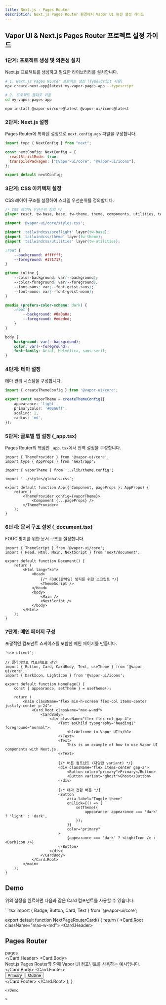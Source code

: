 ```yaml
---
title: Next.js - Pages Router
description: Next.js Pages Router 환경에서 Vapor UI 완전 설정 가이드
---
```


## Vapor UI & Next.js Pages Router 프로젝트 설정 가이드

<Steps>
<Step>

### 1단계: 프로젝트 생성 및 의존성 설치

Next.js 프로젝트를 생성하고 필요한 라이브러리를 설치합니다.

```bash
# 1. Next.js Pages Router 프로젝트 생성 (TypeScript 사용)
npx create-next-app@latest my-vapor-pages-app --typescript

# 2. 프로젝트 폴더로 이동
cd my-vapor-pages-app
```

```package-install
npm install @vapor-ui/core@latest @vapor-ui/icons@latest
```

</Step>

<Step>

### 2단계: Next.js 설정

Pages Router에 특화된 설정으로 `next.config.mjs` 파일을 구성합니다.

```javascript title="next.config.ts"
import type { NextConfig } from "next";

const nextConfig: NextConfig = {
  reactStrictMode: true,
  transpilePackages: ["@vapor-ui/core", "@vapor-ui/icons"],
};

export default nextConfig;
```

</Step>

<Step>

### 3단계: CSS 아키텍처 설정

CSS 레이어 구조를 설정하여 스타일 우선순위를 정의합니다.

```css title="styles/globals.css"
/* CSS 레이어 우선순위 정의 */
@layer reset, tw-base, base, tw-theme, theme, components, utilities, tw-utilities;

@import '@vapor-ui/core/styles.css';

@import 'tailwindcss/preflight' layer(tw-base);
@import 'tailwindcss/theme' layer(tw-theme);
@import 'tailwindcss/utilities' layer(tw-utilities);

:root {
    --background: #ffffff;
    --foreground: #171717;
}

@theme inline {
    --color-background: var(--background);
    --color-foreground: var(--foreground);
    --font-sans: var(--font-geist-sans);
    --font-mono: var(--font-geist-mono);
}

@media (prefers-color-scheme: dark) {
    :root {
        --background: #0a0a0a;
        --foreground: #ededed;
    }
}

body {
    background: var(--background);
    color: var(--foreground);
    font-family: Arial, Helvetica, sans-serif;
}
```

</Step>

<Step>

### 4단계: 테마 설정

테마 관리 시스템을 구성합니다.

```typescript title="lib/theme.config.ts"
import { createThemeConfig } from '@vapor-ui/core';

export const vaporTheme = createThemeConfig({
    appearance: 'light',
    primaryColor: '#0066ff',
    scaling: 1,
    radius: 'md',
});
```

</Step>

<Step>

### 5단계: 글로벌 앱 설정 (\_app.tsx)

Pages Router의 핵심인 `_app.tsx`에서 전역 설정을 구성합니다.

```tsx title="pages/_app.tsx"
import { ThemeProvider } from '@vapor-ui/core';
import type { AppProps } from 'next/app';

import { vaporTheme } from '../lib/theme.config';

import '../styles/globals.css';

export default function App({ Component, pageProps }: AppProps) {
    return (
        <ThemeProvider config={vaporTheme}>
            <Component {...pageProps} />
        </ThemeProvider>
    );
}
```

</Step>

<Step>

### 6단계: 문서 구조 설정 (\_document.tsx)

FOUC 방지를 위한 문서 구조를 설정합니다.

```tsx title="pages/_document.tsx"
import { ThemeScript } from '@vapor-ui/core';
import { Head, Html, Main, NextScript } from 'next/document';

export default function Document() {
    return (
        <Html lang="ko">
            <Head>
                {/* FOUC(깜빡임) 방지를 위한 스크립트 */}
                <ThemeScript />
            </Head>
            <body>
                <Main />
                <NextScript />
            </body>
        </Html>
    );
}
```

</Step>

<Step>

### 7단계: 메인 페이지 구성

포괄적인 컴포넌트 쇼케이스를 포함한 메인 페이지를 만듭니다.

```tsx title="pages/index.tsx"
'use client';

// 클라이언트 컴포넌트로 선언
import { Button, Card, CardBody, Text, useTheme } from '@vapor-ui/core';
import { DarkIcon, LightIcon } from '@vapor-ui/icons';

export default function HomePage() {
    const { appearance, setTheme } = useTheme();

    return (
        <main className="flex min-h-screen flex-col items-center justify-center p-24">
            <Card.Root className="max-w-md">
                <CardBody>
                    <div className="flex flex-col gap-4">
                        <Text asChild typography="heading1" foreground="normal">
                            <h1>Welcome to Vapor UI!</h1>
                        </Text>
                        <Text>
                            This is an example of how to use Vapor UI components with Next.js.
                        </Text>

                        {/* 버튼 컴포넌트 (다양한 variant) */}
                        <div className="flex items-center gap-2">
                            <Button color="primary">Primary</Button>
                            <Button variant="ghost">Ghost</Button>
                        </div>

                        {/* 테마 전환 버튼 */}
                        <Button
                            aria-label="Toggle theme"
                            onClick={() => {
                                setTheme({
                                    appearance: appearance === 'dark' ? 'light' : 'dark',
                                });
                            }}
                            color="primary"
                        >
                            {appearance === 'dark' ? <LightIcon /> : <DarkIcon />}
                        </Button>
                    </div>
                </CardBody>
            </Card.Root>
        </main>
    );
}
```

</Step>
</Steps>

## Demo

위의 설정을 완료하면 다음과 같은 Card 컴포넌트를 사용할 수 있습니다:

<Demo name="next-page-router-card">
```tsx
import { Badge, Button, Card, Text } from '@vapor-ui/core';

export default function NextPageRouterCard() {
    return (
        <Card.Root className="max-w-md">
            <Card.Header>
                <div className="flex items-center justify-between">
                    <Text asChild typography="heading2">
                        <h2>Pages Router</h2>
                    </Text>
                    <Badge color="primary">pages</Badge>
                </div>
            </Card.Header>
            <Card.Body>
                <div className="space-y-4">
                    <Text>
                        Next.js Pages Router와 함께 Vapor UI 컴포넌트를 사용하는 예시입니다.
                    </Text>
                </div>
            </Card.Body>
            <Card.Footer>
                <div className="flex gap-2">
                    <Button color="primary">Primary</Button>
                    <Button variant="outline">Outline</Button>
                </div>
            </Card.Footer>
        </Card.Root>
    );
}
```
</Demo

>

